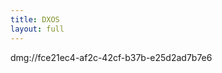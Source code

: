 ```yaml
---
title: DXOS
layout: full
---
```



[//]: # (TODO: Create plugin/directive.)
<div
  className='flex flex-1'
  style={{
    backgroundImage: `url(${BG})`,
    backgroundRepeat: 'no-repeat',
    backgroundPosition: 'center center',
    backgroundSize: 'cover'
  }}
/>

[//]: # (TODO: Color doesn't work.)
[//]: # (TODO: Position left doesn't work.)

<p style={{ color: '#555' }} className='absolute left-1 bottom-1 font-mono text-3xl text-red-700'>dmg://fce21ec4-af2c-42cf-b37b-e25d2ad7b7e6</p>
